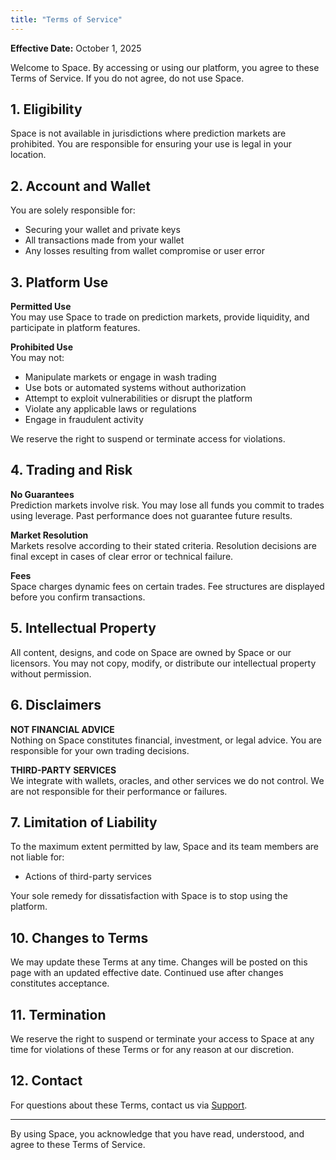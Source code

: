 ```yaml
---
title: "Terms of Service"
---
```


**Effective Date:** October 1, 2025

Welcome to Space. By accessing or using our platform, you agree to these Terms of Service. If you do not agree, do not use Space.

## 1. Eligibility

Space is not available in jurisdictions where prediction markets are prohibited. You are responsible for ensuring your use is legal in your location.

## 2. Account and Wallet

You are solely responsible for:

- Securing your wallet and private keys
- All transactions made from your wallet
- Any losses resulting from wallet compromise or user error

## 3. Platform Use

**Permitted Use**\
You may use Space to trade on prediction markets, provide liquidity, and participate in platform features.

**Prohibited Use**\
You may not:

- Manipulate markets or engage in wash trading
- Use bots or automated systems without authorization
- Attempt to exploit vulnerabilities or disrupt the platform
- Violate any applicable laws or regulations
- Engage in fraudulent activity

We reserve the right to suspend or terminate access for violations.

## 4. Trading and Risk

**No Guarantees**\
Prediction markets involve risk. You may lose all funds you commit to trades using leverage. Past performance does not guarantee future results.

**Market Resolution**\
Markets resolve according to their stated criteria. Resolution decisions are final except in cases of clear error or technical failure.

**Fees**\
Space charges dynamic fees on certain trades. Fee structures are displayed before you confirm transactions.

## 5. Intellectual Property

All content, designs, and code on Space are owned by Space or our licensors. You may not copy, modify, or distribute our intellectual property without permission.

## 6. Disclaimers

**NOT FINANCIAL ADVICE**\
Nothing on Space constitutes financial, investment, or legal advice. You are responsible for your own trading decisions.

**THIRD-PARTY SERVICES**\
We integrate with wallets, oracles, and other services we do not control. We are not responsible for their performance or failures.

## 7. Limitation of Liability

To the maximum extent permitted by law, Space and its team members are not liable for:

- Actions of third-party services

Your sole remedy for dissatisfaction with Space is to stop using the platform.

## 10. Changes to Terms

We may update these Terms at any time. Changes will be posted on this page with an updated effective date. Continued use after changes constitutes acceptance.

## 11. Termination

We reserve the right to suspend or terminate your access to Space at any time for violations of these Terms or for any reason at our discretion.

## 12. Contact

For questions about these Terms, contact us via [Support](/doc/resources/support).

---

By using Space, you acknowledge that you have read, understood, and agree to these Terms of Service.